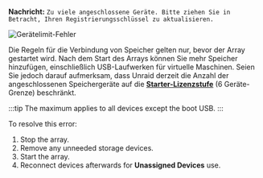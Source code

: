 **Nachricht:**
`Zu viele angeschlossene Geräte. Bitte ziehen Sie in Betracht, Ihren Registrierungsschlüssel zu aktualisieren.`

![Gerätelimit-Fehler](/img/Toomanydevices.png)

Die Regeln für die Verbindung von Speicher gelten nur, bevor der Array gestartet wird. Nach dem Start des Arrays können Sie mehr Speicher hinzufügen, einschließlich USB-Laufwerken für virtuelle Maschinen. Seien Sie jedoch darauf aufmerksam, dass Unraid derzeit die Anzahl der angeschlossenen Speichergeräte auf die [**Starter-Lizenzstufe**](https://unraid.net/pricing)
(6 Geräte-Grenze) beschränkt.

:::tip
The maximum applies to all devices except the boot USB.
:::

To resolve this error:

1. Stop the array.
2. Remove any unneeded storage devices.
3. Start the array.
4. Reconnect devices afterwards for **Unassigned Devices** use.
